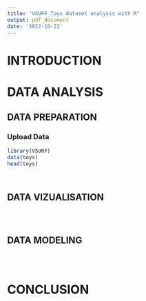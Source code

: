 ```yaml
---
title: "VSURF_Toys dataset analysis with R"
output: pdf_document
date: '2022-10-21'
---
```


# INTRODUCTION


# DATA ANALYSIS

## DATA PREPARATION

### Upload Data

```r
library(VSURF)
data(toys)
head(toys)
```


```r
```

```r

```



## DATA VIZUALISATION
```r
```


```r
```

```r

```

## DATA MODELING
```r
```


```r
```

```r

```


# CONCLUSION

